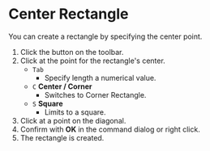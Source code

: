 
# Center Rectangle

<Reference shortcut='' command='Center Rectangle' button='Toolbar' />

You can create a rectangle by specifying the center point.

1. Click the button on the toolbar.
2. Click at the point for the rectangle's center.
   - `Tab` 
      - Specify length a numerical value.
   - `C` **Center / Corner**
      - Switches to Corner Rectangle.
   - `S` **Square**
      - Limits to a square.
3. Click at a point on the diagonal.
4. Confirm with **OK** in the command dialog or right click.
5. The rectangle is created.